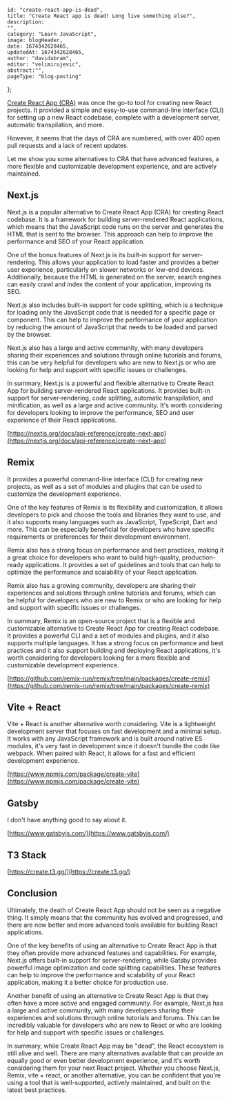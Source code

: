 
    id: "create-react-app-is-dead",
    title: "Create React app is dead! Long live something else?",
    description:
    "",
    category: "Learn JavaScript",
    image: blogHeader,
    date: 1674342628465,
    updatedAt: 1674342628465,
    author: "davidabram",
    editor: "velimirujevic",
    abstract:"",
    pageType: "blog-posting"
};

[Create React App (CRA)](https://github.com/facebook/create-react-app) was once the go-to tool for creating new React projects. It provided a simple and easy-to-use command-line interface (CLI) for setting up a new React codebase, complete with a development server, automatic transpilation, and more. 

However, it seems that the days of CRA are numbered, with over 400 open pull requests and a lack of recent updates. 

Let me show you some alternatives to CRA that have advanced features, a more flexible and customizable development experience, and are actively maintained.

<ContentTable tocData={props.toc} />

## Next.js

Next.js is a popular alternative to Create React App (CRA) for creating React codebase. It is a framework for building server-rendered React applications, which means that the JavaScript code runs on the server and generates the HTML that is sent to the browser. This approach can help to improve the performance and SEO of your React application.

One of the bonus features of Next.js is its built-in support for server-rendering. This allows your application to load faster and provides a better user experience, particularly on slower networks or low-end devices. Additionally, because the HTML is generated on the server, search engines can easily crawl and index the content of your application, improving its SEO.

Next.js also includes built-in support for code splitting, which is a technique for loading only the JavaScript code that is needed for a specific page or component. This can help to improve the performance of your application by reducing the amount of JavaScript that needs to be loaded and parsed by the browser.

Next.js also has a large and active community, with many developers sharing their experiences and solutions through online tutorials and forums, this can be very helpful for developers who are new to Next.js or who are looking for help and support with specific issues or challenges.

In summary, Next.js is a powerful and flexible alternative to Create React App for building server-rendered React applications. It provides built-in support for server-rendering, code splitting, automatic transpilation, and minification, as well as a large and active community. It's worth considering for developers looking to improve the performance, SEO and user experience of their React applications.

[https://nextjs.org/docs/api-reference/create-next-app](https://nextjs.org/docs/api-reference/create-next-app)

## Remix

It provides a powerful command-line interface (CLI) for creating new projects, as well as a set of modules and plugins that can be used to customize the development experience.

One of the key features of Remix is its flexibility and customization, it allows developers to pick and choose the tools and libraries they want to use, and it also supports many languages such as JavaScript, TypeScript, Dart and more. This can be especially beneficial for developers who have specific requirements or preferences for their development environment.

Remix also has a strong focus on performance and best practices, making it a great choice for developers who want to build high-quality, production-ready applications. It provides a set of guidelines and tools that can help to optimize the performance and scalability of your React application.

Remix also has a growing community, developers are sharing their experiences and solutions through online tutorials and forums, which can be helpful for developers who are new to Remix or who are looking for help and support with specific issues or challenges.

In summary, Remix is an open-source project that is a flexible and customizable alternative to Create React App for creating React codebase. It provides a powerful CLI and a set of modules and plugins, and it also supports multiple languages. It has a strong focus on performance and best practices and it also support building and deploying React applications, it's worth considering for developers looking for a more flexible and customizable development experience.

[https://github.com/remix-run/remix/tree/main/packages/create-remix](https://github.com/remix-run/remix/tree/main/packages/create-remix)

## Vite + React

Vite + React is another alternative worth considering. Vite is a lightweight development server that focuses on fast development and a minimal setup. It works with any JavaScript framework and is built around native ES modules, it's very fast in development since it doesn't bundle the code like webpack. When paired with React, it allows for a fast and efficient development experience.

[https://www.npmjs.com/package/create-vite](https://www.npmjs.com/package/create-vite)

## Gatsby

I don't have anything good to say about it.

[https://www.gatsbyjs.com/](https://www.gatsbyjs.com/)

## T3 Stack 

[https://create.t3.gg/](https://create.t3.gg/)

## Conclusion

Ultimately, the death of Create React App should not be seen as a negative thing. It simply means that the community has evolved and progressed, and there are now better and more advanced tools available for building React applications.

One of the key benefits of using an alternative to Create React App is that they often provide more advanced features and capabilities. For example, Next.js offers built-in support for server-rendering, while Gatsby provides powerful image optimization and code splitting capabilities. These features can help to improve the performance and scalability of your React application, making it a better choice for production use.

Another benefit of using an alternative to Create React App is that they often have a more active and engaged community. For example, Next.js has a large and active community, with many developers sharing their experiences and solutions through online tutorials and forums. This can be incredibly valuable for developers who are new to React or who are looking for help and support with specific issues or challenges.

In summary, while Create React App may be "dead", the React ecosystem is still alive and well. There are many alternatives available that can provide an equally good or even better development experience, and it's worth considering them for your next React project. Whether you choose Next.js, Remix, vite + react, or another alternative, you can be confident that you're using a tool that is well-supported, actively maintained, and built on the latest best practices.
